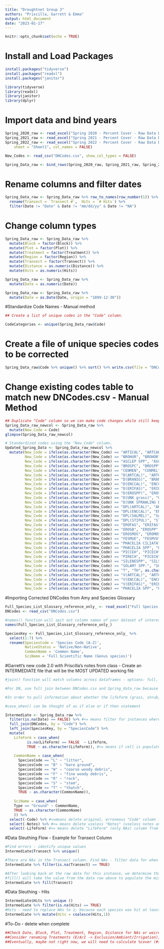 ```yaml
---
title: "Droughtnet Group 3"
authors: "Priscilla, Garrett & Emma"
output: html_document
date: "2023-01-17"
---
```

```r
knitr::opts_chunk$set(echo = TRUE)
```
# Install and Load Packages
```r
install.packages("tidyverse")
install.packages("readxl")
install.packages("janitor")

library(tidyverse)
library(readxl)
library(janitor)
library(dplyr)
```
# Import data and bind years
```r
Spring_2020_raw <- read_excel("Spring 2020 - Percent Cover - Raw Data DNET.xlsx", sheet = "Sheet1", col_names = FALSE)
Spring_2021_raw <- read_excel("Spring 2021 - Percent Cover - Raw Data DNET.xlsx", sheet = "Sheet1", col_names = FALSE)
Spring_2022_raw <- read_excel("Spring 2022 - Percent Cover - Raw Data DNET.xlsx", 
    sheet = "Sheet1", col_names = FALSE)

New_Codes <- read_csv("DNCodes.csv", show_col_types = FALSE)

Spring_Data_raw <- bind_rows(Spring_2020_raw, Spring_2021_raw, Spring_2022_raw)
```
# Rename columns and filter dates
```r
Spring_Data_raw <- Spring_Data_raw %>% row_to_names(row_number(1)) %>% 
  rename(Transect = `Transect #`,  Hits = `# Hits`) %>% 
  filter(Date != "Date" & Date != "mm/dd/yy" & Date != "NA")
```
# Change column types
```r
Spring_Data_raw <- Spring_Data_raw %>% 
  mutate(Block = factor(Block)) %>% 
  mutate(Plot = factor(Plot)) %>% 
  mutate(Treatment = factor(Treatment)) %>% 
  mutate(Region = factor(Region)) %>% 
  mutate(Transect = factor(Transect)) %>% 
  mutate(Distance = as.numeric(Distance)) %>%
  mutate(Hits = as.numeric(Hits))

Spring_Data_raw <- Spring_Data_raw %>% 
  mutate(Date = as.numeric(Date)) 

Spring_Data_raw <- Spring_Data_raw %>% 
  mutate(Date = as.Date(Date, origin = "1899-12-30"))
```

#Standardize Code Names - Manual method
```r
## Create a list of unique codes in the "Code" column.

CodeCategories <- unique(Spring_Data_raw$Code)
```
# Create a file of unique species codes to be corrected
```r
Spring_Data_raw$Code %>% unique() %>% sort() %>% write.csv(file = "DNCodes.csv")
```
# Change existing codes table to match new DNCodes.csv - Manual Method
```r
## Duplicate "Code" column so we can make code changes while still keeping the original codes for reference.
Spring_Data_raw_newcol <- Spring_Data_raw %>%         
  mutate(New_Code = Code)
glimpse(Spring_Data_raw_newcol)

# Standardized codes using the "New_Code" column. 
Updated_Spring_Data <- Spring_Data_raw_newcol %>% 
  mutate(New_Code = ifelse(as.character(New_Code) == "ARTICAL", "ARTCAL", as.character(New_Code)), 
         New_Code = ifelse(as.character(New_Code) == "BROHUR", "BROHOR", as.character(New_Code)),
         New_Code = ifelse(as.character(New_Code) == "ASCLEP SPP", "ASCSPP", as.character(New_Code)),
         New_Code = ifelse(as.character(New_Code) == "BROSPC", "BROSPP", as.character(New_Code)),
         New_Code = ifelse(as.character(New_Code) == "CENMEN", "CENMEL", as.character(New_Code)),
         New_Code = ifelse(as.character(New_Code) == "D(ARTCAL)", "ARTCAL", as.character(New_Code)),
         New_Code = ifelse(as.character(New_Code) == "D(BRANIG)", "BRANIG", as.character(New_Code)),
         New_Code = ifelse(as.character(New_Code) == "D(ENCCAL)", "ENCCAL", as.character(New_Code)),
         New_Code = ifelse(as.character(New_Code) == "D(ERIFAS)", "ERIFAS", as.character(New_Code)),
         New_Code = ifelse(as.character(New_Code) == "D(EROSPP)", "EROSPP", as.character(New_Code)),
         New_Code = ifelse(as.character(New_Code) == "D(UNK grass)", "UNK grass", as.character(New_Code)),
         New_Code = ifelse(as.character(New_Code) == "D(UNK SPRAWLING BULB)", "UNK SPRAWLING BULB", as.character(New_Code)),
         New_Code = ifelse(as.character(New_Code) == "DPL(ARTCAL)", "ARTCAL", as.character(New_Code)),
         New_Code = ifelse(as.character(New_Code) == "DPL(ENCCAL)", "ENCCAL", as.character(New_Code)),
         New_Code = ifelse(as.character(New_Code) == "DPL(SALMEL)", "SALMEL", as.character(New_Code)),
         New_Code = ifelse(as.character(New_Code) == "DPL(STIPUL)", "STIPUL", as.character(New_Code)),
         New_Code = ifelse(as.character(New_Code) == "EROFAS", "ERIFAS", as.character(New_Code)),
         New_Code = ifelse(as.character(New_Code) == "EROSB", "EROSPP", as.character(New_Code)),
         New_Code = ifelse(as.character(New_Code) == "EROSMOS", "EROMOS", as.character(New_Code)),
         New_Code = ifelse(as.character(New_Code) == "FESMUE", "FESMYU", as.character(New_Code)),
         New_Code = ifelse(as.character(New_Code) == "PHACELIA CILIATA", "PHACIL", as.character(New_Code)),
         New_Code = ifelse(as.character(New_Code) == "PHACELIA SPP", "PHASPP", as.character(New_Code)),
         New_Code = ifelse(as.character(New_Code) == "PICCEH", "PICECH", as.character(New_Code)),
         New_Code = ifelse(as.character(New_Code) == "PIRECH", "PICECH", as.character(New_Code)),
         New_Code = ifelse(as.character(New_Code) == "SILENESPP", "SILSPP", as.character(New_Code)),
         New_Code = ifelse(as.character(New_Code) == "SOLAM? SPP.", "SOLSPP", as.character(New_Code)),
         New_Code = ifelse(as.character(New_Code) == "T", "TH", as.character(New_Code)),
         New_Code = ifelse(as.character(New_Code) == "V(ARTCAL)", "ARTCAL", as.character(New_Code)),
         New_Code = ifelse(as.character(New_Code) == "V(ENCCAL)", "ENCCAL", as.character(New_Code)),
         New_Code = ifelse(as.character(New_Code) == "V(ERIFAS)", "ERIFAS", as.character(New_Code)),
         New_Code = ifelse(as.character(New_Code) == "PHACELIA SPP", "PHASPP", as.character(New_Code)))
```

#Importing Corrected DNCodes from Amy and Species Glossary
```r
Full_Species_List_Glossary_reference_only_ <- read_excel("Full Species List Glossary (reference only).xlsx")
DNCodes <- read_csv("DNCodes.csv")

#names() function will spit out column names of your dataset of interest
names(Full_Species_List_Glossary_reference_only_)

SpeciesKey <- Full_Species_List_Glossary_reference_only_ %>% 
  select(1:7) %>% 
  rename(SpeciesCode = 'Species Code (A-Z)',
         NativeStatus = 'Native/Non-Native',
         CommonName = 'Common Name',
         SciName = 'Full Scientific Name (Genus species)')
```

#Garrett's new code 2.0 with Priscilla's notes from class - Create an INTERMEDIATE file that will be the MOST UPDATED working file
```r
#join() function will match columns across dataframes - options: full, left, right; essentially this would move us in the same direction as what Excel's vlookup function does

#For DN, use full join between DNCodes.csv and Spring_data_raw because both datafiles contain the same unique "Code" values. Ex. Spring_data_raw has "ARTICAL" and so will DNCodes.csv, along with another column (SpeciesCode) where "ARTICAL" is corrected to ARTCAL. This is because DNCodes was created from Spring_data_raw. This will address the issue of accounting for typos in the Spring_data_raw "Code" column and replacing with the corrected version found in the DNCodes.csv "SpeciesCode" column

#In order to pull information about whether the lifeform (grass, shrub, forb, etc.), status (native, non-native), this is where we would have to join the Species Key to the Spring_Data_raw by, once again, matching values based on how the SpeciesCode column is populated. We do this using a left join between Species Key and Spring_data_raw. We do not use a full join here because that would entail including all the extraneous species present in Species Key, but not actually encountered in real life/in the Spring_data_raw file. To decide whether you want to conduct a left or right join depends on which side of the argument (data) that you want to keep. A left join keeps the data on the left side of the argument that gets piped in, but not the data added afterwards on the right

#case_when() can be thought of as if else or if then statement

Intermediate <- Spring_Data_raw %>% 
  filter(is.na(Date) == FALSE) %>% #<= means filter for instances where Date is not NA because NA is recognized as a completely empty cell in numeric/date columns; a TRUE statement would mean that we filter for instances where Date is NA
  full_join(DNCodes, by = "Code") %>% 
  left_join(SpeciesKey, by = "SpeciesCode") %>% 
  mutate(
    LifeForm = case_when(
          is.na(LifeForm) == FALSE  ~ Lifeform, 
          TRUE ~ as.character(LifeForm)), #<= means if cell is populated with value, then keep the old value as a character
    
    CommonName = case_when(
      SpeciesCode == "L" ~ "litter",
      SpeciesCode == "B" ~ "bare ground",
      SpeciesCode == "W" ~ "coarse woody debris",
      SpeciesCode == "F" ~ "fine woody debris",
      SpeciesCode == "R" ~ "rock",
      SpeciesCode == "S" ~ "stem",
      SpeciesCode == "T" ~ "thatch",
      TRUE ~ as.character(CommonName)),
    
    SciName = case_when(
    Type == "Ground" ~ CommonName,
    TRUE ~ as.character(CommonName)
    )) %>% 
  select(-Code) %>% #<=means delete original, erroneous "Code" column from Intermediate file
  select(-Notes) %>% #<= means delete useless "Notes" (useless notes and only NAs) column from Intermediate file
  select(-LifeForm) #<= means delete "LifeForm" (only NAs) column from Intermediate file
```

#Data Sleuthing Flow - Example for Transect Column
```R
#Find errors - identify unique values
Intermediate$Transect %>% unique()

#There are NAs in the Transect column. Find NAs - filter data for when NA is true
Intermediate %>% filter(is.na(Transect) == TRUE)

#After looking back at the raw data for this instance, we determine that the NA is a result of the observer not recording the transect value. We can easily see that it is supposed to match the value of data row above it
#fill() will take the value from the data row above to populate the missing NA cell
Intermediate %>% fill(Transect)
```

#Data Sleuthing - Hits
```R
Intermediate$Hits %>% unique ()
Intermediate %>% filter(is.na(Hits) == TRUE)
#Hits - need to replace NAs to 1; because each species was hit at least once
Intermediate %>% mutate(Hits = coalesce(Hits,1))
```

#To-Do - delete when complete
```R
##Check Date, Block, Plot, Treatment, Region, Distance for NAs or weird values
##Consider renaming Treatments (E/A/I -> Exclusion/Ambient/Irrigation), Region (X/M -> Xeric/Mesic) to fully spelled out words?
##Eventually, maybe not right now, we will need to calculate %cover (#species hits/#total hits possible/transect) and richness (#unique species/transect)
```
